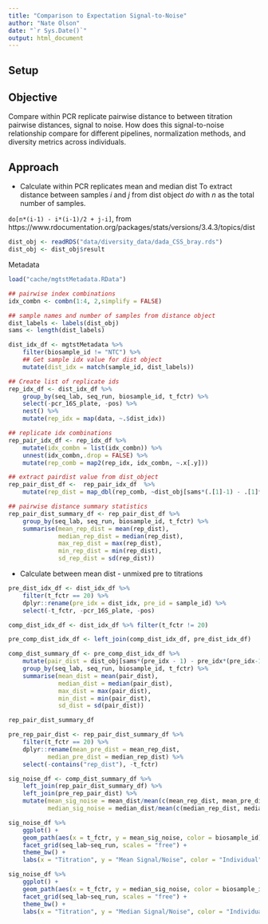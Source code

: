 ```yaml
---
title: "Comparison to Expectation Signal-to-Noise"
author: "Nate Olson"
date: "`r Sys.Date()`"
output: html_document
---
```


## Setup

## Objective
Compare within PCR replicate pairwise distance to between titration pairwise distances, signal to noise. 
How does this signal-to-noise relationship compare for different pipelines, normalization methods, and diversity metrics across individuals.

## Approach
- Calculate within PCR replicates mean and median dist 
To extract distance between samples $i$ and $j$ from dist object $do$ with $n$ as the total number of samples. 

`do[n*(i-1) - i*(i-1)/2 + j-i]`, from https://www.rdocumentation.org/packages/stats/versions/3.4.3/topics/dist 
```r
dist_obj <- readRDS("data/diversity_data/dada_CSS_bray.rds")
dist_obj <- dist_obj$result
```

Metadata
```r
load("cache/mgtstMetadata.RData")
```

```r
## pairwise index combinations
idx_combn <- combn(1:4, 2,simplify = FALSE)

## sample names and number of samples from distance object
dist_labels <- labels(dist_obj)
sams <- length(dist_labels)

dist_idx_df <- mgtstMetadata %>% 
    filter(biosample_id != "NTC") %>% 
    ## Get sample idx value for dist object
    mutate(dist_idx = match(sample_id, dist_labels))

## Create list of replicate ids 
rep_idx_df <- dist_idx_df %>% 
    group_by(seq_lab, seq_run, biosample_id, t_fctr) %>% 
    select(-pcr_16S_plate, -pos) %>% 
    nest() %>% 
    mutate(rep_idx = map(data, ~.$dist_idx))

## replicate idx combinations
rep_pair_idx_df <- rep_idx_df %>% 
    mutate(idx_combn = list(idx_combn)) %>% 
    unnest(idx_combn,.drop = FALSE) %>% 
    mutate(rep_comb = map2(rep_idx, idx_combn, ~.x[.y]))

## extract pairdist value from dist_object   
rep_pair_dist_df <-  rep_pair_idx_df  %>% 
    mutate(rep_dist = map_dbl(rep_comb, ~dist_obj[sams*(.[1]-1) - .[1]*(.[1]-1)/2 + .[2]-.[1]]))

## pairwise distance summary statistics
rep_pair_dist_summary_df <- rep_pair_dist_df %>% 
    group_by(seq_lab, seq_run, biosample_id, t_fctr) %>% 
    summarise(mean_rep_dist = mean(rep_dist),
              median_rep_dist = median(rep_dist),
              max_rep_dist = max(rep_dist),
              min_rep_dist = min(rep_dist), 
              sd_rep_dist = sd(rep_dist))
```


- Calculate between mean dist - unmixed pre to titrations 

```r
pre_dist_idx_df <- dist_idx_df %>% 
    filter(t_fctr == 20) %>% 
    dplyr::rename(pre_idx = dist_idx, pre_id = sample_id) %>% 
    select(-t_fctr, -pcr_16S_plate, -pos)

comp_dist_idx_df <- dist_idx_df %>% filter(t_fctr != 20)

pre_comp_dist_idx_df <- left_join(comp_dist_idx_df, pre_dist_idx_df)
```

```r
comp_dist_summary_df <- pre_comp_dist_idx_df %>% 
    mutate(pair_dist = dist_obj[sams*(pre_idx - 1) - pre_idx*(pre_idx-1)/2 + dist_idx-pre_idx]) %>% 
    group_by(seq_lab, seq_run, biosample_id, t_fctr) %>% 
    summarise(mean_dist = mean(pair_dist),
              median_dist = median(pair_dist),
              max_dist = max(pair_dist),
              min_dist = min(pair_dist), 
              sd_dist = sd(pair_dist))
```

```r
rep_pair_dist_summary_df 
```


```r
pre_rep_pair_dist <- rep_pair_dist_summary_df %>% 
    filter(t_fctr == 20) %>% 
    dplyr::rename(mean_pre_dist = mean_rep_dist, 
           median_pre_dist = median_rep_dist) %>% 
    select(-contains("rep_dist"), -t_fctr)

sig_noise_df <- comp_dist_summary_df %>% 
    left_join(rep_pair_dist_summary_df) %>% 
    left_join(pre_rep_pair_dist) %>% 
    mutate(mean_sig_noise = mean_dist/mean(c(mean_rep_dist, mean_pre_dist)),
           median_sig_noise = median_dist/mean(c(median_rep_dist, median_pre_dist)))
```
```r
sig_noise_df %>% 
    ggplot() + 
    geom_path(aes(x = t_fctr, y = mean_sig_noise, color = biosample_id)) + 
    facet_grid(seq_lab~seq_run, scales = "free") + 
    theme_bw() + 
    labs(x = "Titration", y = "Mean Signal/Noise", color = "Individual")
```
```r
sig_noise_df %>% 
    ggplot() + 
    geom_path(aes(x = t_fctr, y = median_sig_noise, color = biosample_id)) + 
    facet_grid(seq_lab~seq_run, scales = "free") + 
    theme_bw() + 
    labs(x = "Titration", y = "Median Signal/Noise", color = "Individual")
```

